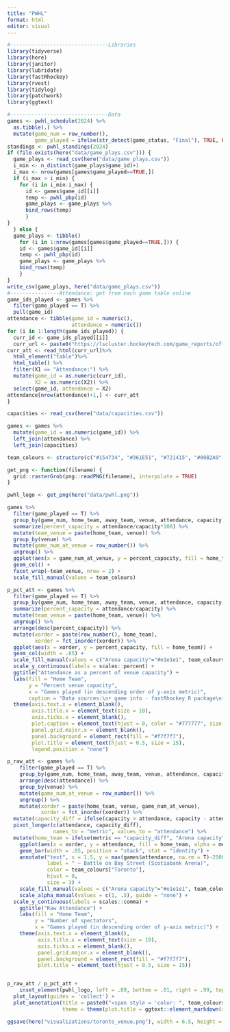 ```yaml
---
title: "PWHL"
format: html
editor: visual
---
```


```r
#--------------------------------Libraries
library(tidyverse)
library(here)
library(janitor)
library(lubridate)
library(fastRhockey)
library(rvest)
library(tidylog)
library(patchwork)
library(ggtext)
```

```r
#--------------------------------Data
games <- pwhl_schedule(2024) %>%
  as.tibble(.) %>%
  mutate(game_num = row_number(),
         game_played = ifelse(str_detect(game_status, "Final"), TRUE, FALSE))
standings <- pwhl_standings(2024)
if (file.exists(here("data/game_plays.csv"))) {
  game_plays <- read_csv(here("data/game_plays.csv"))
  i_min <- n_distinct(game_plays$game_id)+1
  i_max <- nrow(games[games$game_played==TRUE,])
  if (i_max > i_min) {
    for (i in i_min:i_max) {
      id <- games$game_id[[i]]
      temp <- pwhl_pbp(id)
      game_plays <- game_plays %>%
      bind_rows(temp)
      }
}
  } else {
  game_plays <- tibble()
    for (i in 1:nrow(games[games$game_played==TRUE,])) {
    id <- games$game_id[[i]]
    temp <- pwhl_pbp(id)
    game_plays <- game_plays %>%
    bind_rows(temp)
    }
}
write_csv(game_plays, here("data/game_plays.csv"))
#----------------Attendance: get from each game table online
game_ids_played <- games %>%
  filter(game_played == T) %>% 
  pull(game_id)
attendance <- tibble(game_id = numeric(),
                     attendance = numeric())
for (i in 1:length(game_ids_played)) {
  curr_id <- game_ids_played[[i]]
  curr_url <- paste0("https://lscluster.hockeytech.com/game_reports/official-game-report.php?client_code=pwhl&game_id=", curr_id)
curr_att <- read_html(curr_url)%>% 
  html_element("table")%>%
  html_table() %>%
  filter(X1 == "Attendance:") %>%
  mutate(game_id = as.numeric(curr_id),
         X2 = as.numeric(X2)) %>%
  select(game_id, attendance = X2) 
attendance[nrow(attendance)+1,] <- curr_att
}

capacities <- read_csv(here("data/capacities.csv"))

games <- games %>%
  mutate(game_id = as.numeric(game_id)) %>%
  left_join(attendance) %>%
  left_join(capacities)

```

```r
team_colours <- structure(c("#154734", "#361E51", "#721415", "#00B2A9", "#BA1C13", "#307FE2"), .Names = c("Boston", "Minnesota", "Montreal", "New York", "Ottawa", "Toronto"))
```

```r

get_png <- function(filename) {
  grid::rasterGrob(png::readPNG(filename), interpolate = TRUE)
}

pwhl_logo <- get_png(here("data/pwhl.png"))

games %>% 
  filter(game_played == T) %>% 
  group_by(game_num, home_team, away_team, venue, attendance, capacity) %>%
  summarize(percent_capacity = attendance/capacity*100) %>% 
  mutate(team_venue = paste(home_team, venue)) %>%
  group_by(venue) %>% 
  mutate(game_num_at_venue = row_number()) %>% 
  ungroup() %>% 
  ggplot(aes(x = game_num_at_venue, y = percent_capacity, fill = home_team)) +
  geom_col() +
  facet_wrap(~team_venue, nrow = 2) +
  scale_fill_manual(values = team_colours)

p_pct_att <- games %>% 
  filter(game_played == T) %>% 
  group_by(game_num, home_team, away_team, venue, attendance, capacity) %>%
  summarize(percent_capacity = attendance/capacity) %>% 
  mutate(team_venue = paste(home_team, venue)) %>%
  ungroup() %>%
  arrange(desc(percent_capacity)) %>%
  mutate(xorder = paste(row_number(), home_team),
         xorder = fct_inorder(xorder)) %>% 
  ggplot(aes(x = xorder, y = percent_capacity, fill = home_team)) +
  geom_col(width = .85) +
  scale_fill_manual(values = c("Arena capacity"="#e1e1e1", team_colours))+
  scale_y_continuous(labels = scales::percent) +
  ggtitle("Attendance as a percent of venue capacity") +
  labs(fill = "Home Team",
       y = "Percent venue capacity",
       x = "Games played (in descending order of y-axis metric)",
       caption = "Data sources:\n• game info - fastRhockey R package\n• attendance info - PWHL official website\n• venue capacity info - Wikipedia/venue official websites where available") +
  theme(axis.text.x = element_blank(),
        axis.title.x = element_text(size = 10),
        axis.ticks.x = element_blank(),
        plot.caption = element_text(hjust = 0, color = "#777777", size = 7),
        panel.grid.major.x = element_blank(),
        panel.background = element_rect(fill = "#f7f7f7"),
        plot.title = element_text(hjust = 0.5, size = 15),
        legend.position = "none") 

p_raw_att <- games %>% 
    filter(game_played == T) %>% 
    group_by(game_num, home_team, away_team, venue, attendance, capacity) %>%
    arrange(desc(attendance)) %>%
    group_by(venue) %>% 
    mutate(game_num_at_venue = row_number()) %>% 
    ungroup() %>% 
    mutate(xorder = paste(home_team, venue, game_num_at_venue),
           xorder = fct_inorder(xorder)) %>% 
  mutate(capacity_diff = ifelse(capacity > attendance, capacity - attendance, NA)) %>% 
  pivot_longer(c(attendance, capacity_diff), 
               names_to = "metric", values_to = "attendance") %>% 
  mutate(home_team = ifelse(metric == "capacity_diff", "Arena capacity", home_team)) %>%
    ggplot(aes(x = xorder, y = attendance, fill = home_team, alpha = metric)) +
    geom_bar(width = .85, position = "stack", stat = "identity") +
    annotate("text", x = 1.5, y = max(games$attendance, na.rm = T)-2500, 
             label = " — Battle on Bay Street (Scotiabank Arena)",
             color = team_colours["Toronto"],
             hjust = 0,
             size = 3) +
    scale_fill_manual(values = c("Arena capacity"="#e1e1e1", team_colours)) +
    scale_alpha_manual(values = c(1, .5), guide = "none") +
  scale_y_continuous(labels = scales::comma) +
    ggtitle("Raw Attendance") +
    labs(fill = "Home Team",
         y = "Number of spectators",
         x = "Games played (in descending order of y-axis metric)") +
    theme(axis.text.x = element_blank(),
          axis.title.x = element_text(size = 10),
          axis.ticks.x = element_blank(),
          panel.grid.major.x = element_blank(),
          panel.background = element_rect(fill = "#f7f7f7"),
          plot.title = element_text(hjust = 0.5, size = 15)) 


p_raw_att / p_pct_att + 
    inset_element(pwhl_logo, left = .89, bottom = .01, right = .99, top = .11, align_to = "full") +
  plot_layout(guides = 'collect') +
  plot_annotation(title = paste0("<span style = 'color: ", team_colours["Toronto"], ";'>PWHL Toronto</span> attendance limited by venue capacity\n"), 
                  theme = theme(plot.title = ggtext::element_markdown(size = 19))) 

ggsave(here("visualizations/toronto_venue.png"), width = 6.5, height = 6, units = "in")
```

```r

```
